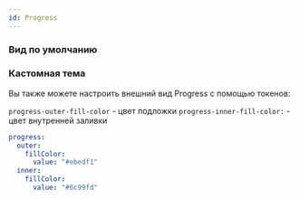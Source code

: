 ```yaml
---
id: Progress
---
```



### Вид по умолчанию

<Example
    component={ProgressCommon}
    source={progressCommonSource}
/>

### Кастомная тема

Вы также можете настроить внешний вид Progress с помощью токенов:

`progress-outer-fill-color` - цвет подложки
`progress-inner-fill-color:` - цвет внутренней заливки

```yaml
progress:
  outer:
    fillColor:
      value: "#ebedf1"
  inner:
    fillColor:
      value: "#6c99fd"
```

<Example
    component={ProgressCustom}
    source={progressCustomSource}
/>
